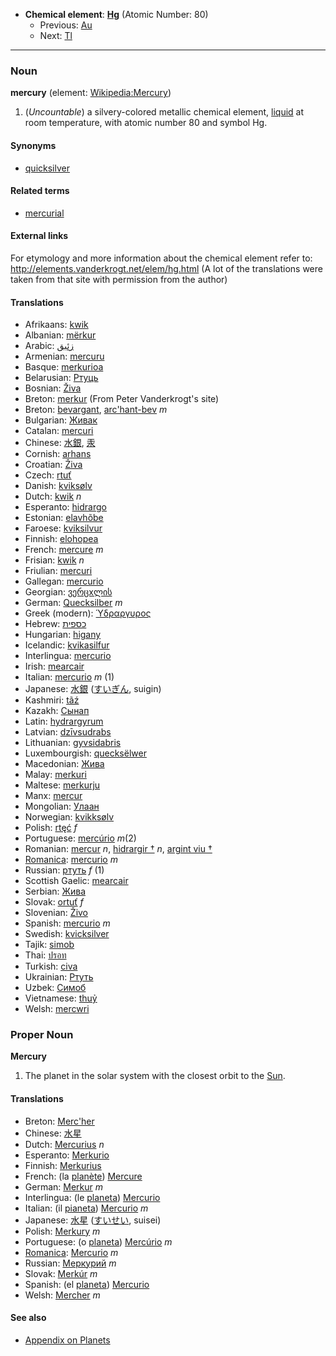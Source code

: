 *'''Chemical element''': '''[[Hg]]''' (Atomic Number: 80)
**Previous: [[Gold|Au]]
**Next: [[Thallium|Tl]]

----

=== Noun ===
'''mercury''' (element: [[en:Mercury (element)|Wikipedia:Mercury]])

#(''Uncountable'') a silvery-colored metallic chemical element, [[liquid]] at room temperature, with atomic number 80 and symbol Hg.

====Synonyms====
*[[quicksilver]]

====Related terms====
*[[mercurial]]

====External links====
For etymology and more information about the chemical element refer to:
http://elements.vanderkrogt.net/elem/hg.html
(A lot of the translations were taken from that site with permission from the author)

==== Translations ====
*Afrikaans: [[kwik]]
*Albanian: [[mërkur]]
*Arabic: [[زئبق]]
*Armenian: [[mercuru]]
*Basque: [[merkurioa]]
*Belarusian: [[Ртуць]]
*Bosnian: [[Živa]]
*Breton: [[merkur]] (From Peter Vanderkrogt's site)
*Breton: [[bevargant]], [[arc'hant-bev]] ''m''
*Bulgarian: [[Живак]]
*Catalan: [[mercuri]]
*Chinese: [[水銀]], [[汞]]
*Cornish: [[arhans]]
*Croatian: [[Živa]]
*Czech: [[rtuť]]
*Danish: [[kviksølv]]
*Dutch: [[kwik]] ''n''
*Esperanto: [[hidrargo]]
*Estonian: [[elavhõbe]]
*Faroese: [[kviksilvur]]
*Finnish: [[elohopea]]
*French: [[mercure]] ''m''
*Frisian: [[kwik]] ''n''
*Friulian: [[mercuri]]
*Gallegan: [[mercurio]]
*Georgian: [[ვერცxლის]]
*German: [[Quecksilber]] ''m''
*Greek (modern): [[Ύδραργυρος]] '' ''
*Hebrew: [[כספית]]
*Hungarian: [[higany]]
*Icelandic: [[kvikasilfur]]
*Interlingua: [[mercurio]]
*Irish: [[mearcair]]
*Italian: [[mercurio]] ''m'' (1)
*Japanese: [[水銀]] ([[すいぎん]], suigin)
*Kashmiri: [[tãź]]
*Kazakh: [[Сынап]]
*Latin: [[hydrargyrum]]
*Latvian: [[dzīvsudrabs]]
*Lithuanian: [[gyvsidabris]]
*Luxembourgish: [[quecksëlwer]]
*Macedonian: [[Жива]]
*Malay: [[merkuri]]
*Maltese: [[merkurju]]
*Manx: [[mercur]]
*Mongolian: [[Улаан]]
*Norwegian: [[kvikksølv]]
*Polish: [[rtęć]] ''f''
*Portuguese: [[mercúrio]] ''m''(2)
*Romanian: [[mercur]] ''n'', [[hidrargir †]] ''n'', [[argint viu †]]
*[[Romanica]]: [[mercurio]] ''m''
*Russian: [[ртуть]] ''f'' (1)
*Scottish Gaelic: [[mearcair]]
*Serbian: [[Жива]]
*Slovak: [[ortuť]] ''f''
*Slovenian: [[Živo]]
*Spanish: [[mercurio]] ''m''
*Swedish: [[kvicksilver]]
*Tajik: [[simob]]
*Thai: [[ปรอท]]
*Turkish: [[civa]]
*Ukrainian: [[Ртуть]]
*Uzbek: [[Симоб]]
*Vietnamese: [[thuỷ]]
*Welsh: [[mercwri]]

=== Proper Noun ===
'''Mercury'''

# The planet in the solar system with the closest orbit to the [[Sun]].

==== Translations ====
*Breton: [[Merc'her]]
*Chinese: [[水星]]
*Dutch: [[Mercurius]] ''n''
*Esperanto: [[Merkurio]]
*Finnish: [[Merkurius]]
*French: (la [[planète]]) [[Mercure]]
*German: [[Merkur]] ''m''
*Interlingua: (le [[planeta]]) [[Mercurio]]
*Italian: (il [[pianeta]]) [[Mercurio]] ''m''
*Japanese: [[水星]] ([[すいせい]], suisei)
*Polish: [[Merkury]] ''m''
*Portuguese: (o [[planeta]]) [[Mercúrio]] ''m''
*[[Romanica]]: [[Mercurio]] ''m''
*Russian: [[Меркурий]] ''m''
*Slovak: [[Merkúr]] ''m''
*Spanish: (el [[planeta]]) [[Mercurio]]
*Welsh: [[Mercher]] ''m''

==== See also ====
*[[Wiktionary_Appendix:Planets|Appendix on Planets]]